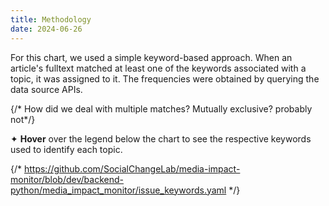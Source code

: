 ```yaml
---
title: Methodology
date: 2024-06-26
---
```


For this chart, we used a simple keyword-based approach. When an article's fulltext matched at least one of the keywords associated with a topic, it was assigned to it.
The frequencies were obtained by querying the data source APIs. 

{/* How did we deal with multiple matches? Mutually exclusive? probably not*/}

✦ **Hover** over the legend below the chart to see the respective keywords used to identify each topic. 

{/* https://github.com/SocialChangeLab/media-impact-monitor/blob/dev/backend-python/media_impact_monitor/issue_keywords.yaml */}